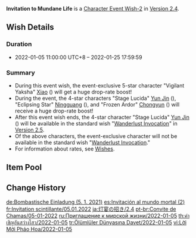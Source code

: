 {{Wish
|name              = Invitation to Mundane Life 2022-01-05
|image             = Invitation to Mundane Life 2022-01-05.png
|type              = Character Event
|type2             = Character Event-2
|duration          = event
|time_start        = 2022-01-05 11:00:00
|time_start_offset = GMT+8
|time_end          = 2022-01-25 17:59:59
|link              = https://genshin.hoyoverse.com/en/news/detail/18158
|preceding         = Oni's Royale/2021-12-14
|succeeding        = Gentry of Hermitage/2022-01-25
|succeeding2       = Adrift in the Harbor/2022-01-25
|alongside         = The Transcendent One Returns/2022-01-05
|alongside2        = Epitome Invocation/2022-01-05
|previous          = Invitation to Mundane Life/2021-02-03
|next              = Invitation to Mundane Life/2022-05-31
}}
'''Invitation to Mundane Life''' is a [[Character Event Wish-2]] in [[Version 2.4]].

==Wish Details==
===Duration===
* 2022-01-05 11:00:00 UTC+8 &ndash; 2022-01-25 17:59:59

===Summary===
* During this event wish, the event-exclusive 5-star character "Vigilant Yaksha" [[Xiao]] ({{Anemo}}) will get a huge drop-rate boost!
* During the event, the 4-star characters "Stage Lucida" [[Yun Jin]] ({{Geo}}), "Eclipsing Star" [[Ningguang]] ({{Geo}}), and "Frozen Ardor" [[Chongyun]] ({{Cryo}}) will receive a huge drop-rate boost!
* After this event wish ends, the 4-star character "Stage Lucida" [[Yun Jin]] ({{Geo}}) will be available in the standard wish "[[Wanderlust Invocation]]" in [[Version 2.5]].
* Of the above characters, the event-exclusive character will not be available in the standard wish "[[Wanderlust Invocation]]."
* For information about rates, see [[Wish]]es.

==Item Pool==
{{Wish Pool
|character_5_F = Xiao
|character_4_F = Yun Jin; Ningguang; Chongyun
|character_5   = Diluc; Jean; Keqing; Mona; Qiqi
|character_4   = Barbara; Beidou; Bennett; Diona; Fischl; Gorou; Kujou Sara; Noelle; Razor; Rosaria; Sayu; Sucrose; Thoma; Xiangling; Xingqiu; Xinyan; Yanfei
|weapon_4      = Dragon's Bane; Eye of Perception; Favonius Codex; Favonius Greatsword; Favonius Lance; Favonius Sword; Favonius Warbow; Lion's Roar; Rainslasher; Rust; Sacrificial Bow; Sacrificial Fragments; Sacrificial Greatsword; Sacrificial Sword; The Bell; The Flute; The Stringless; The Widsith
|weapon_3      = Black Tassel; Bloodtainted Greatsword; Cool Steel; Debate Club; Emerald Orb; Ferrous Shadow; Harbinger of Dawn; Magic Guide; Raven Bow; Sharpshooter's Oath; Skyrider Sword; Slingshot; Thrilling Tales of Dragon Slayers
}}

==Change History==
{{Change History|2.4}}

[[de:Bombastische Einladung (5. 1. 2021)]]
[[es:Invitación al mundo mortal (2)]]
[[fr:Invitation scintillante/05.01.2022]]
[[ja:灯宴の招き/2.4]]
[[pt-br:Convite de Chamas/05-01-2022]]
[[ru:Приглашение к мирской жизни/2022-01-05]]
[[th:คำเชิญอันสว่างไสว/2022-01-05]]
[[tr:Ölümlüler Dünyasına Davet/2022-01-05]]
[[vi:Lời Mời Pháo Hoa/2022-01-05]]